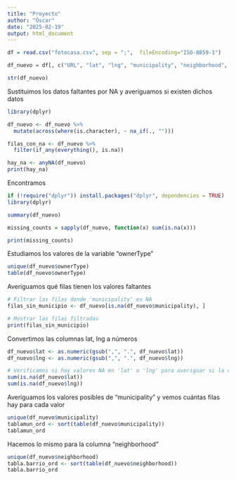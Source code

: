 ```yaml
---
title: "Proyecto"
author: "Óscar"
date: "2025-02-19"
output: html_document
---
```


```r
df = read.csv("fotocasa.csv", sep = ";",  fileEncoding="ISO-8859-1")
```

```r
df_nuevo = df[, c("URL", "lat", "lng", "municipality", "neighborhood", "zipCode", "ownerType", "ownerId", "creationDate")]
```

```r
str(df_nuevo)
```

Sustituimos los datos faltantes por NA y averiguamos si existen dichos datos
```r
library(dplyr)

df_nuevo <- df_nuevo %>%
  mutate(across(where(is.character), ~ na_if(., "")))

filas_con_na <- df_nuevo %>%
  filter(if_any(everything(), is.na))

hay_na <- anyNA(df_nuevo)
print(hay_na)
```

Encontramos 
```r
if (!require("dplyr")) install.packages("dplyr", dependencies = TRUE)
library(dplyr)

summary(df_nuevo)

missing_counts = sapply(df_nuevo, function(x) sum(is.na(x)))

print(missing_counts)
```

Estudiamos los valores de la variable "ownerType"
```r
unique(df_nuevo$ownerType)
table(df_nuevo$ownerType)
```
Averiguamos qué filas tienen los valores faltantes
```r
# Filtrar las filas donde 'municipality' es NA
filas_sin_municipio <- df_nuevo[is.na(df_nuevo$municipality), ]

# Mostrar las filas filtradas
print(filas_sin_municipio)
```
Convertimos las columnas lat, lng a números
```r
df_nuevo$lat <- as.numeric(gsub(",", ".", df_nuevo$lat))
df_nuevo$lng <- as.numeric(gsub(",", ".", df_nuevo$lng))

# Verificamos si hay valores NA en 'lat' o 'lng' para averiguar si la conversión se ha hecho correctamente
sum(is.na(df_nuevo$lat))
sum(is.na(df_nuevo$lng))
```

Averiguamos los valores posibles de "municipality" y vemos cuántas filas hay para cada valor
```r
unique(df_nuevo$municipality)
tablamun_ord <- sort(table(df_nuevo$municipality))
tablamun_ord
```
Hacemos lo mismo para la columna "neighborhood"
```r
unique(df_nuevo$neighborhood)
tabla.barrio_ord <- sort(table(df_nuevo$neighborhood))
tabla.barrio_ord
```

